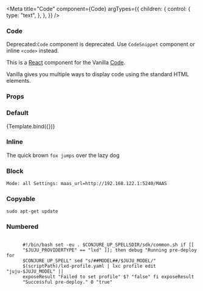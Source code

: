 

<Meta
  title="Code"
  component={Code}
  argTypes={{
    children: {
      control: {
        type: "text",
      },
    },
  }}
/>


### Code

<div class="p-notification--caution">
  <div class="p-notification__response" role="status">
    <span class="p-notification__status">Deprecated:</span><code>Code</code> component is deprecated. Use <code>CodeSnippet</code> component or inline <code>&lt;code&gt;</code> instead.
  </div>
</div>

This is a [React](https://reactjs.org/) component for the Vanilla [Code](https://docs.vanillaframework.io/base/code/).

Vanilla gives you multiple ways to display code using the standard HTML elements.

### Props

<ArgsTable of={Code} />

### Default

<Canvas>
  <Story
    name="Default"
    args={{
      children: "Mode: all Settings: maas_url=http://192.168.122.1:5240/MAAS",
    }}
  >
    {Template.bind({})}
  </Story>
</Canvas>

### Inline

<Canvas>
  <Story name="Inline">
    <p>
      The quick brown <Code inline>fox jumps</Code> over the lazy dog
    </p>
  </Story>
</Canvas>

### Block

<Canvas>
  <Story name="Block">
    <Code>Mode: all Settings: maas_url=http://192.168.122.1:5240/MAAS</Code>
  </Story>
</Canvas>

### Copyable

<Canvas>
  <Story name="Copyable">
    <Code copyable>sudo apt-get update</Code>
  </Story>
</Canvas>

### Numbered

<Canvas>
  <Story name="Numbered">
    <Code numbered>
      #!/bin/bash set -eu . $CONJURE_UP_SPELLSDIR/sdk/common.sh if [[
      "$JUJU_PROVIDERTYPE" == "lxd" ]]; then debug "Running pre-deploy for
      $CONJURE_UP_SPELL" sed "s/##MODEL##/$JUJU_MODEL/"
      $(scriptPath)/lxd-profile.yaml | lxc profile edit "juju-$JUJU_MODEL" ||
      exposeResult "Failed to set profile" $? "false" fi exposeResult
      "Successful pre-deploy." 0 "true"
    </Code>
  </Story>
</Canvas>
